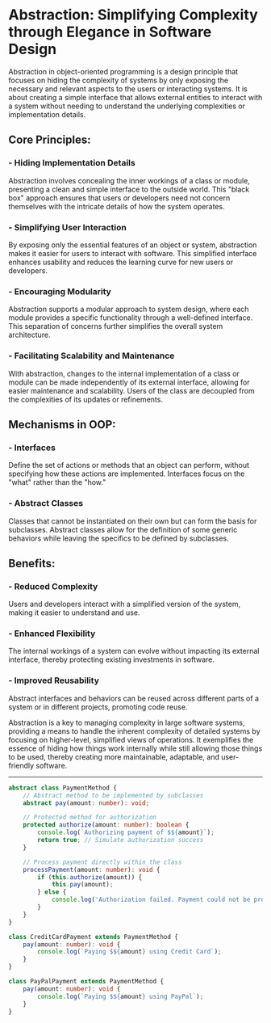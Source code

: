 # Abstraction: Simplifying Complexity through Elegance in Software Design

Abstraction in object-oriented programming is a design principle that focuses on hiding the complexity of systems by only exposing the necessary and relevant aspects to the users or interacting systems. It is about creating a simple interface that allows external entities to interact with a system without needing to understand the underlying complexities or implementation details.

## Core Principles:

### - Hiding Implementation Details

Abstraction involves concealing the inner workings of a class or module, presenting a clean and simple interface to the outside world. This "black box" approach ensures that users or developers need not concern themselves with the intricate details of how the system operates.

### - Simplifying User Interaction

By exposing only the essential features of an object or system, abstraction makes it easier for users to interact with software. This simplified interface enhances usability and reduces the learning curve for new users or developers.

### - Encouraging Modularity

Abstraction supports a modular approach to system design, where each module provides a specific functionality through a well-defined interface. This separation of concerns further simplifies the overall system architecture.

### - Facilitating Scalability and Maintenance

With abstraction, changes to the internal implementation of a class or module can be made independently of its external interface, allowing for easier maintenance and scalability. Users of the class are decoupled from the complexities of its updates or refinements.

## Mechanisms in OOP:

### - Interfaces

Define the set of actions or methods that an object can perform, without specifying how these actions are implemented. Interfaces focus on the "what" rather than the "how."

### - Abstract Classes

Classes that cannot be instantiated on their own but can form the basis for subclasses. Abstract classes allow for the definition of some generic behaviors while leaving the specifics to be defined by subclasses.

## Benefits:

### - Reduced Complexity

Users and developers interact with a simplified version of the system, making it easier to understand and use.

### - Enhanced Flexibility

The internal workings of a system can evolve without impacting its external interface, thereby protecting existing investments in software.

### - Improved Reusability

Abstract interfaces and behaviors can be reused across different parts of a system or in different projects, promoting code reuse.

Abstraction is a key to managing complexity in large software systems, providing a means to handle the inherent complexity of detailed systems by focusing on higher-level, simplified views of operations. It exemplifies the essence of hiding how things work internally while still allowing those things to be used, thereby creating more maintainable, adaptable, and user-friendly software.

---

```typescript
abstract class PaymentMethod {
	// Abstract method to be implemented by subclasses
	abstract pay(amount: number): void;

	// Protected method for authorization
	protected authorize(amount: number): boolean {
		console.log(`Authorizing payment of $${amount}`);
		return true; // Simulate authorization success
	}

	// Process payment directly within the class
	processPayment(amount: number): void {
		if (this.authorize(amount)) {
			this.pay(amount);
		} else {
			console.log('Authorization failed. Payment could not be processed.');
		}
	}
}

class CreditCardPayment extends PaymentMethod {
	pay(amount: number): void {
		console.log(`Paying $${amount} using Credit Card`);
	}
}

class PayPalPayment extends PaymentMethod {
	pay(amount: number): void {
		console.log(`Paying $${amount} using PayPal`);
	}
}
```
